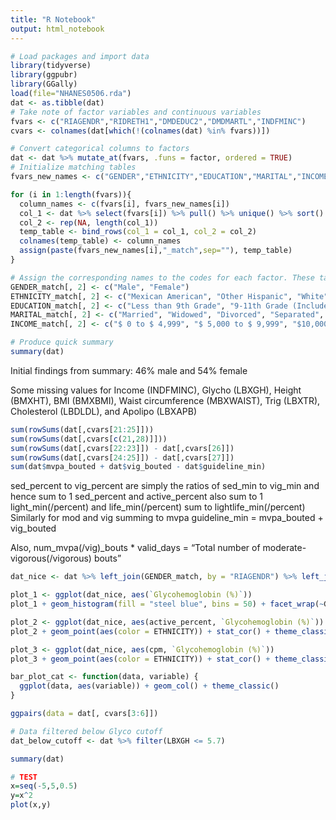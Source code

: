 ```yaml
---
title: "R Notebook"
output: html_notebook
---
```


```r
# Load packages and import data
library(tidyverse)
library(ggpubr)
library(GGally)
load(file="NHANES0506.rda")
dat <- as.tibble(dat)
# Take note of factor variables and continuous variables
fvars <- c("RIAGENDR","RIDRETH1","DMDEDUC2","DMDMARTL","INDFMINC")
cvars <- colnames(dat[which(!(colnames(dat) %in% fvars))])

# Convert categorical columns to factors
dat <- dat %>% mutate_at(fvars, .funs = factor, ordered = TRUE)
# Initialize matching tables
fvars_new_names <- c("GENDER","ETHNICITY","EDUCATION","MARITAL","INCOME")

for (i in 1:length(fvars)){
  column_names <- c(fvars[i], fvars_new_names[i])
  col_1 <- dat %>% select(fvars[i]) %>% pull() %>% unique() %>% sort()
  col_2 <- rep(NA, length(col_1))
  temp_table <- bind_rows(col_1 = col_1, col_2 = col_2)
  colnames(temp_table) <- column_names
  assign(paste(fvars_new_names[i],"_match",sep=""), temp_table)
}

# Assign the corresponding names to the codes for each factor. These tables can be used to match factor codes to their value descriptions, when needed.
GENDER_match[, 2] <- c("Male", "Female")
ETHNICITY_match[, 2] <- c("Mexican American", "Other Hispanic", "White", "Black", "Other")
EDUCATION_match[, 2] <- c("Less than 9th Grade", "9-11th Grade (Includes 12th grade with no diploma)", "High School Grad/GED or Equivalent", "Some College or AA degree", "College Graduate or above")
MARITAL_match[, 2] <- c("Married", "Widowed", "Divorced", "Separated", "Never married", "Living with partner")
INCOME_match[, 2] <- c("$ 0 to $ 4,999", "$ 5,000 to $ 9,999", "$10,000 to $14,999", "$15,000 to $19,999", "$20,000 to $24,999", "$25,000 to $34,999", "$35,000 to $44,999", "$45,000 to $54,999", "$55,000 to $64,999", "$65,000 to $74,999", "$75,000 and Over", "Over $20,000", "Under $20,000", "Refused", "Don't know")

# Produce quick summary
summary(dat)

```

Initial findings from summary: 
46% male and 54% female

Some missing values for Income (INDFMINC), Glycho (LBXGH), Height (BMXHT), BMI (BMXBMI), Waist circumference (MBXWAIST), Trig (LBXTR), Cholesterol (LBDLDL), and Apolipo (LBXAPB)

```r
sum(rowSums(dat[,cvars[21:25]]))
sum(rowSums(dat[,cvars[c(21,28)]]))
sum(rowSums(dat[,cvars[22:23]]) - dat[,cvars[26]])
sum(rowSums(dat[,cvars[24:25]]) - dat[,cvars[27]])
sum(dat$mvpa_bouted + dat$vig_bouted - dat$guideline_min)
```

sed_percent to vig_percent are simply the ratios of sed_min to vig_min and hence sum to 1
sed_percent and active_percent also sum to 1
light_min(/percent) and life_min(/percent) sum to lightlife_min(/percent)
Similarly for mod and vig summing to mvpa
guideline_min = mvpa_bouted + vig_bouted

Also, num_mvpa(/vig)_bouts * valid_days = "Total number of moderate-vigorous(/vigorous) bouts" 


```r
dat_nice <- dat %>% left_join(GENDER_match, by = "RIAGENDR") %>% left_join(ETHNICITY_match, by = "RIDRETH1") %>% left_join(EDUCATION_match, by = "DMDEDUC2") %>% left_join(MARITAL_match, by = "DMDMARTL") %>% left_join(INCOME_match, by = "INDFMINC") %>% rename(`Glycohemoglobin (%)` = LBXGH)
```

```r
plot_1 <- ggplot(dat_nice, aes(`Glycohemoglobin (%)`))
plot_1 + geom_histogram(fill = "steel blue", bins = 50) + facet_wrap(~GENDER) + theme_classic()
```

```r
plot_2 <- ggplot(dat_nice, aes(active_percent, `Glycohemoglobin (%)`))
plot_2 + geom_point(aes(color = ETHNICITY)) + stat_cor() + theme_classic()
```

```r
plot_3 <- ggplot(dat_nice, aes(cpm, `Glycohemoglobin (%)`))
plot_3 + geom_point(aes(color = ETHNICITY)) + stat_cor() + theme_classic()
```
```r
bar_plot_cat <- function(data, variable) {
  ggplot(data, aes(variable)) + geom_col() + theme_classic()
}
```

```r
ggpairs(data = dat[, cvars[3:6]])
```
```r
# Data filtered below Glyco cutoff
dat_below_cutoff <- dat %>% filter(LBXGH <= 5.7)
```
```r
summary(dat)
```

```r
# TEST
x=seq(-5,5,0.5)
y=x^2
plot(x,y)
```